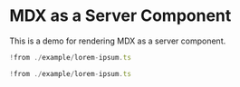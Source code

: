 # MDX as a Server Component

This is a demo for rendering MDX as a server component.

```ts lorem-ipsum.ts
!from ./example/lorem-ipsum.ts
```

```ts
!from ./example/lorem-ipsum.ts
```
